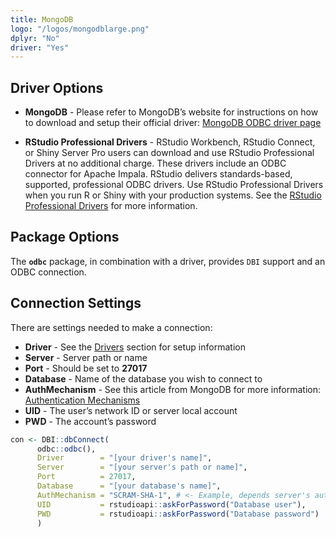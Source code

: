 ```yaml
---
title: MongoDB
logo: "/logos/mongodblarge.png"
dplyr: "No"
driver: "Yes"
---
```


## Driver Options

- **MongoDB** - Please refer to MongoDB's website for instructions on how to download and setup their official driver: [MongoDB ODBC driver page](https://docs.mongodb.com/bi-connector/master/reference/odbc-driver/)

- **RStudio Professional Drivers** - RStudio Workbench, RStudio Connect, or Shiny Server Pro users can download and use RStudio Professional Drivers at no additional charge. These drivers include an ODBC connector for Apache Impala.  RStudio delivers standards-based, supported, professional ODBC drivers. Use RStudio Professional Drivers when you run R or Shiny with your production systems. See the [RStudio Professional Drivers](https://www.rstudio.com/products/drivers/) for more information. 

## Package Options

The **`odbc`** package, in combination with a driver, provides `DBI` support and an ODBC connection.

## Connection Settings

There are settings needed to make a connection:

  - **Driver** - See the [Drivers](/drivers) section for setup information 
  - **Server** - Server path or name
  - **Port** - Should be set to **27017**
  - **Database** - Name of the database you wish to connect to
  - **AuthMechanism** - See this article from MongoDB for more information: [Authentication Mechanisms](https://docs.mongodb.com/manual/core/authentication-mechanisms/#specify-authentication-mechanism) 
  - **UID** - The user's network ID or server local account
  - **PWD** - The account's password

```r
con <- DBI::dbConnect(
      odbc::odbc(),
      Driver        = "[your driver's name]",
      Server        = "[your server's path or name]",
      Port          = 27017,
      Database      = "[your database's name]",
      AuthMechanism = "SCRAM-SHA-1", # <- Example, depends server's auth setup
      UID           = rstudioapi::askForPassword("Database user"),
      PWD           = rstudioapi::askForPassword("Database password")
      )
```




